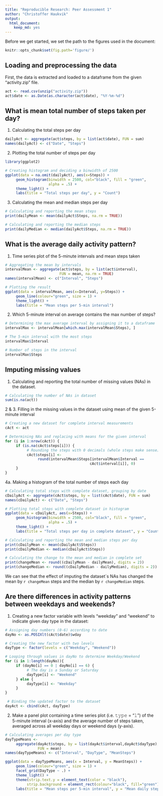 ```yaml
---
title: "Reproducible Research: Peer Assessment 1"
author: "Christoffer Haukvik"
output: 
  html_document: 
    keep_md: yes
---
```


Before we get started, we set the path to the figures used in the document:
```r
knitr::opts_chunk$set(fig.path='figure/')
```

## Loading and preprocessing the data
First, the data is extracted and loaded to a dataframe from the given "activity.zip" file.
```r
act <- read.csv(unzip("activity.zip"))
act$date <- as.Date(as.character(act$date), "%Y-%m-%d")

```


## What is mean total number of steps taken per day?

1. Calculating the total steps per day
```r
dailyAct <- aggregate(act$steps, by = list(act$date), FUN = sum)
names(dailyAct) <- c("Date", "Steps")

```

2. Plotting the total number of steps per day
```r
library(ggplot2)

# Creating histogram and deciding a binwidth of 2500 
ggplot(data = na.omit(dailyAct), aes(x=Steps)) +
     geom_histogram(binwidth = 2500, col="black", fill = "green", 
                    alpha = .5) +
     theme_light() +
     labs(title = "Total steps per day", y = "Count")
```

3. Calculating the mean and median steps per day
```r
# Calculating and reporting the mean steps
print(dailyMean <- mean(dailyAct$Steps, na.rm = TRUE))

# Calculating and reporting the median steps
print(dailyMedian <- median(dailyAct$Steps, na.rm = TRUE))
```

## What is the average daily activity pattern?

1. Time series plot of the 5-minute intervals and mean steps taken
```r
# Aggregating the mean by intervals
intervalMean <- aggregate(act$steps, by = list(act$interval), 
                         FUN = mean, na.rm = TRUE)
names(intervalMean) <- c("Interval", "Steps")

# Plotting the result
ggplot(data = intervalMean, aes(x=Interval, y=Steps)) +
     geom_line(colour="green", size = 1) +
     theme_light() + 
     labs(title = "Mean steps per 5-min interval")

```

2. Which 5-minute interval on average contains the max number of steps?
```r
# Determining the max average interval by assigning it to a dataframe
intervalMax <- intervalMean[which.max(intervalMean$Steps), ]

# The 5-min interval with the most steps
intervalMax$Interval

# Number of steps in the interval
intervalMax$Steps
```


## Imputing missing values
1. Calculating and reporting the total number of missing values (NAs) in the dataset.
```r
# Calculating the number of NAs in dataset
sum(is.na(act))
```

2 & 3. Filling in the missing values in the dataset using mean of the given 5-minute interval
```r
# Creating a new dataset for complete interval measurements
cAct <- act

# Determining NAs and replacing with means for the given interval
for (i in 1:nrow(cAct)) {
     if (is.na(cAct$steps[i])) {
          # Rounding the steps with 0 decimals (whole steps make sense)
          cAct$steps[i] <- 
               round(intervalMean$Steps[intervalMean$Interval == 
                                       cAct$interval[i]], 0)
     }
}

```

4a. Making a histogram of the total number of steps each day

```r
# Calculating total steps with complete dataset, grouping by date
cDailyAct <- aggregate(cAct$steps, by = list(cAct$date), FUN = sum)
names(cDailyAct) <- c("Date", "Steps")

# Plotting total steps with complete dataset in histogram
ggplot(data = cDailyAct, aes(x=Steps)) +
     geom_histogram(binwidth = 2500, col="black", fill = "green", 
                    alpha = .5) +
     theme_light() +
     labs(title = "Total steps per day in complete dataset", y = "Count")

# Calculating and reporting the mean and median steps per day
print(cDailyMean <- mean(cDailyAct$Steps))
print(cDailyMedian <- median(cDailyAct$Steps))

# Calculating the change to the mean and median in complete set
print(changeMean <- round((cDailyMean - dailyMean), digits = 2))
print(changeMedian <- round((cDailyMedian - dailyMedian), digits = 2))
```

We can see that the effect of imputing the dataset´s NAs has changed the mean by `r changeMean` steps and the median by `r changeMedian` steps.

## Are there differences in activity patterns between weekdays and weekends?

1. Creating a new factor variable with levels "weekday" and "weekend" to indicate given day type in the dataset:
```r
# Assigning day numbers (0-6) according to date
dayNo <- as.POSIXlt(cAct$date)$wday

# Creating the new factor with two levels
dayType <- factor(levels = c("Weekday", "Weekend"))

# Looping through values in dayNo to determine Weekday/Weekend
for (i in 1:length(dayNo)){
     if (dayNo[i] == 0 | dayNo[i] == 6) {
          # The day is a Sunday or Saturday
          dayType[i] <- "Weekend"
     } else {
          dayType[i] <- "Weekday"
     }
}

 # Binding the updated factor to the dataset
dayAct <- cbind(cAct, dayType)

```

2. Make a panel plot containing a time series plot (i.e. 𝚝𝚢𝚙𝚎 = "𝚕") of the 5-minute interval (x-axis) and the average number of steps taken, averaged across all weekday days or weekend days (y-axis).

```r
# Calculating averages per day type
dayTypeMeans <- 
     aggregate(dayAct$steps, by = list(dayAct$interval,dayAct$dayType),
               FUN = mean)
names(dayTypeMeans) <- c("Interval", "DayType", "MeanSteps")

ggplot(data = dayTypeMeans, aes(x = Interval, y = MeanSteps)) +
     geom_line(colour="green", size = 1) +
     facet_grid(DayType ~ .) +
     theme_light() + 
     theme(strip.text.y = element_text(color = "black"),
          strip.background = element_rect(colour="black", fill="green")) +
     labs(title = "Mean steps per 5-min interval", y = "Mean daily steps")
```
